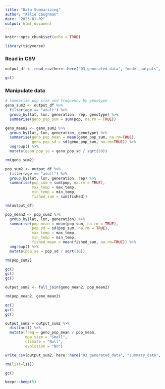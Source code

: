 ```yaml
---
title: "Data Summarizing"
author: "Allie Caughman"
date: "2023-01-02"
output: html_document
---
```


```r
knitr::opts_chunk$set(echo = TRUE)

library(tidyverse)
```

### Read in CSV

```r
output_df <- read_csv(here::here("03_generated_data", "model_outputs", "model31.csv"))

gc()
```

### Manipulate data

```r
# Summarize pop size and frequency by genotype
geno_sum2 <- output_df %>%
  filter(age == "adult") %>% 
  group_by(lat, lon, generation, rep, genotype) %>%
  summarise(geno_pop_sum = sum(pop, na.rm = TRUE))

geno_mean2 <- geno_sum2 %>% 
  group_by(lat, lon, generation, genotype) %>%
  summarise(geno_pop_mean = mean(geno_pop_sum, na.rm=TRUE),
            geno_pop_sd = sd(geno_pop_sum, na.rm=TRUE)) %>% 
  ungroup() %>% 
  mutate(geno_pop_se = geno_pop_sd / sqrt(10))

rm(geno_sum2)

pop_sum2 <- output_df %>%
  filter(age == "adult") %>% 
  group_by(lat, lon, generation, rep) %>%
  summarise(pop_sum = sum(pop, na.rm = TRUE), 
            max_temp = max_temp, 
            min_temp = min_temp,
            fished_sum = sum(fished))

rm(output_df)

pop_mean2 <- pop_sum2 %>%
  group_by(lat, lon, generation) %>%
  summarise(pop_mean = mean(pop_sum, na.rm = TRUE), 
            pop_sd = sd(pop_sum, na.rm = TRUE),
            max_temp = max_temp, 
            min_temp = min_temp,
            fished_mean = mean(fished_sum, na.rm=TRUE)) %>% 
  ungroup() %>% 
  mutate(pop_se = pop_sd / sqrt(10))

rm(pop_sum2)

gc()
gc()
gc()

output_sum2 <- full_join(geno_mean2, pop_mean2)

rm(pop_mean2, geno_mean2)

gc()
gc()
gc()

output_sum2 = output_sum2 %>%
  distinct() %>% 
  mutate(freq = geno_pop_mean / pop_mean,
         mpa_size = "Small",
         climate = "Null",
         evolution = "No")

write_csv(output_sum2, here::here("03_generated_data", "summary_data", "summary_m31.csv"))

rm(list=ls())

gc()

beepr::beep(5)
```

